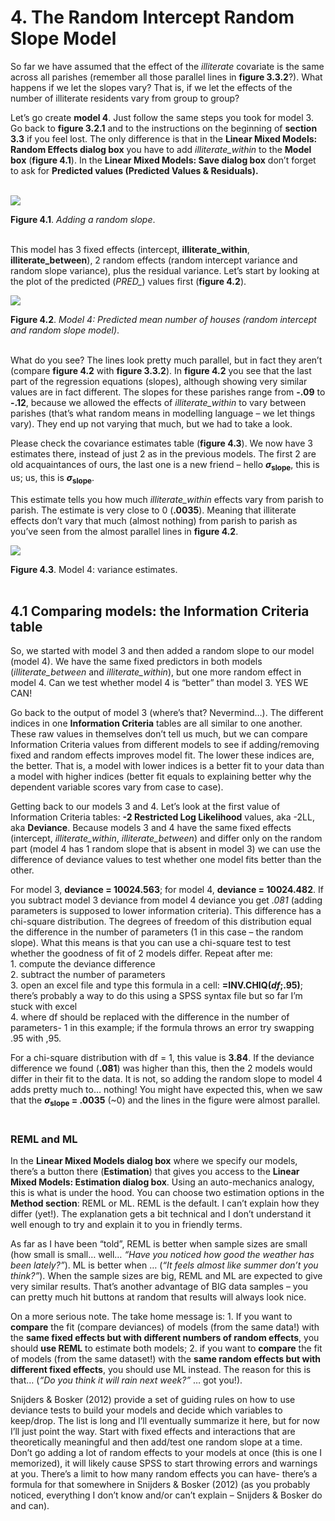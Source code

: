 # 4. The Random Intercept Random Slope Model   
So far we have assumed that the effect of the *illiterate* covariate is the same across all parishes (remember all those parallel lines in **figure 3.3.2**?). What happens if we let the slopes vary? That is, if we let the effects of the number of illiterate residents vary from group to group?  

Let’s go create **model 4**. Just follow the same steps you took for model 3. Go back to **figure 3.2.1** and to the instructions on the beginning of **section 3.3** if you feel lost. The only difference is that in the **Linear Mixed Models: Random Effects dialog box** you have to add *illiterate_within* to the **Model box** (**figure 4.1**). In the **Linear Mixed Models: Save dialog box** don’t forget to ask for **Predicted values (Predicted Values & Residuals).**  
&nbsp;

![](images/ch4/fig_4_1_rslope.png)

**Figure 4.1**. *Adding a random slope*.  
&nbsp;  

This model has 3 fixed effects (intercept, **illiterate_within**, **illiterate_between**), 2 random effects (random intercept variance and random slope variance), plus the residual variance. Let’s start by looking at the plot of the predicted (*PRED_*) values first (**figure 4.2**).  

![](images/ch4/fig_4_2_pred_rf.png)  

**Figure 4.2**. *Model 4: Predicted mean number of houses (random intercept and random slope model)*.  
&nbsp;


What do you see? The lines look pretty much parallel, but in fact they aren’t (compare **figure 4.2** with **figure 3.3.2**). In **figure 4.2** you see that the last part of the regression equations (slopes), although showing very similar values are in fact different. The slopes for these parishes range from **-.09** to **-.12**, because we allowed the effects of *illiterate_within* to vary between parishes (that’s what random means in modelling language – we let things vary). They end up not varying that much, but we had to take a look.  

Please check the covariance estimates table (**figure 4.3**). We now have 3 estimates there, instead of just 2 as in the previous models. The first 2 are old acquaintances of ours, the last one is a new friend – hello **_σ_<sub>slope</sub>**, this is us; us, this is **_σ_<sub>slope</sub>**.  

This estimate tells you how much *illiterate_within* effects vary from parish to parish. The estimate is very close to 0 (**.0035**). Meaning that illiterate effects don’t vary that much (almost nothing) from parish to parish as you’ve seen from the almost parallel lines in **figure 4.2**. 
&nbsp;

![](images/ch4/fig_4_3_random.png)

**Figure 4.3**. Model 4: variance estimates.  
&nbsp;

## 4.1 Comparing models: the Information Criteria table
So, we started with model 3 and then added a random slope to our model (model 4). We have the same fixed predictors in both models (*illiterate_between* and *illiterate_within*), but one more random effect in model 4. Can we test whether model 4 is “better” than model 3. YES WE CAN!  

Go back to the output of model 3 (where’s that? Nevermind…). The different indices in one **Information Criteria** tables are all similar to one another. These raw values in themselves don’t tell us much, but we can compare Information Criteria values from different models to see if adding/removing fixed and random effects improves model fit. The lower these indices are, the better. That is, a model with lower indices is a better fit to your data than a model with higher indices (better fit equals to explaining better why the dependent variable scores vary from case to case).  

Getting back to our models 3 and 4. Let’s look at the first value of Information Criteria tables: **-2 Restricted Log Likelihood** values, aka -2LL, aka **Deviance**. Because models 3 and 4 have the same fixed effects (intercept, *illiterate_within*, *illiterate_between*) and differ only on the random part (model 4 has 1 random slope that is absent in model 3) we can use the difference of deviance values to test whether one model fits better than the other.  

For model 3, **deviance = 10024.563**; for model 4, **deviance = 10024.482**. If you subtract model 3 deviance from model 4 deviance you get *.081* (adding parameters is supposed to lower information criteria). This difference has a chi-square distribution. The degrees of freedom of this distribution equal the difference in the number of parameters (1 in this case – the random slope). What this means is that you can use a chi-square test to test whether the goodness of fit of 2 models differ. Repeat after me:  
1. compute the deviance difference  
2. subtract the number of parameters  
3. open an excel file and type this formula in a cell: **=INV.CHIQ(_df_;.95)**; there’s probably a way to do this using a SPSS syntax file but so far I’m stuck with excel   
4. where df should be replaced with the difference in the number of parameters- 1 in this example; if the formula throws an error try swapping .95 with ,95.  

For a chi-square distribution with df = 1, this value is **3.84**. If the deviance difference we found (**.081**) was higher than this, then the 2 models would differ in their fit to the data. It is not, so adding the random slope to model 4 adds pretty much to… nothing! You might have expected this, when we saw that the **_σ_<sub>slope</sub> = .0035** (~0) and the lines in the figure were almost parallel.  
&nbsp;  

### REML and ML
In the **Linear Mixed Models dialog box** where we specify our models, there’s a button there (**Estimation**) that gives you access to the **Linear Mixed Models: Estimation dialog box**. Using an auto-mechanics analogy, this is what is under the hood. You can choose two estimation options in the **Method section**: REML or ML. REML is the default. I can’t explain how they differ (yet!). The explanation gets a bit technical and I don’t understand it well enough to try and explain it to you in friendly terms.  

As far as I have been "told", REML is better when sample sizes are small (how small is small… well… *“Have you noticed how good the weather has been lately?”*). ML is better when … (*“It feels almost like summer don’t you think?”*). When the sample sizes are big, REML and ML are expected to give very similar results. That’s another advantage of BIG data samples – you can pretty much hit buttons at random that results will always look nice.  

On a more serious note. The take home message is:
1.	If you want to **compare** the fit (compare deviances) of models (from the same data!) with the **same fixed effects but with different numbers of random effects**, you should **use REML** to estimate both models;
2.	if you want to **compare** the fit of models (from the same dataset!) with the **same random effects but with different fixed effects**, you should use ML instead. The reason for this is that… (*“Do you think it will rain next week?”* … got you!).  

Snijders & Bosker (2012) provide a set of guiding rules on how to use deviance tests to build your models and decide which variables to keep/drop. The list is long and I’ll eventually summarize it here, but for now I’ll just point the way. Start with fixed effects and interactions that are theoretically meaningful and then add/test one random slope at a time. Don’t go adding a lot of random effects to your models at once (this is one I memorized), it will likely cause SPSS to start throwing errors and warnings at you. There’s a limit to how many random effects you can have- there’s a formula for that somewhere in Snijders & Bosker (2012) (as you probably noticed, everything I don’t know and/or can’t explain – Snijders & Bosker do and can).